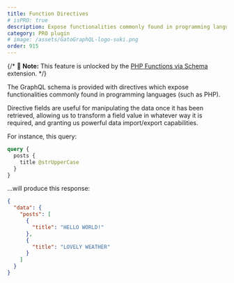 ```yaml
---
title: Function Directives
# isPRO: true
description: Expose functionalities commonly found in programming languages (such as PHP) via GraphQL directives.
category: PRO plugin
# image: /assets/GatoGraphQL-logo-suki.png
order: 915
---
```


{/* 📣 **Note:** This feature is unlocked by the [PHP Functions via Schema](/extensions/php-functions-via-schema) extension. */}

The GraphQL schema is provided with directives which expose functionalities commonly found in programming languages (such as PHP).

Directive fields are useful for manipulating the data once it has been retrieved, allowing us to transform a field value in whatever way it is required, and granting us powerful data import/export capabilities.

For instance, this query:

```graphql
query {
  posts {
    title @strUpperCase
  }
}
```

...will produce this response:

```json
{
  "data": {
    "posts": [
      {
        "title": "HELLO WORLD!"
      },
      {
        "title": "LOVELY WEATHER"
      }
    ]
  }
}
```
